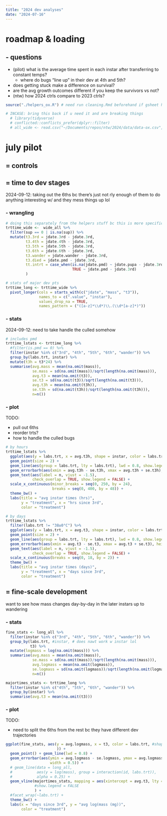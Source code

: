 ```yaml
---
title: "2024 dev analyses"
date: "2024-07-16"
---
```


# roadmap & loading

## - **questions**

- (pilot) what is the average time spent in each instar after transferring to constant temps?
  - where do bugs "line up" in their dev at 4th and 5th?
- does getting stuck make a difference on survival?
- are the avg growth outcomes different if you keep the survivors vs not?
- (ntw) how 2024 ctrls compare to 2023 ctrls?


```r
source("./helpers_ox.R") # need run cleaning.Rmd beforehand if gsheet has been updated

# INCASE: bring this back if u need it and are breaking things
  # library(tidyverse)
  # conflicted::conflicts_prefer(dplyr::filter)
  # all_wide <- read.csv("~/Documents/repos/ntw/2024/data/data-ox.csv", header = TRUE)
```

# july pilot 

## = controls




## = time to dev stages

2024-09-12: taking out the 6ths bc there's just not rly enough of them to do anything interesting w/ and they mess things up lol

### - wrangling

```r
# doing this separately from the helpers stuff bc this is more specific to the pilot lol
trttime_wide <-  wide_all %>%
  filter(sup == 0 | is.na(sup)) %>%
  mutate(t3.3rd = jdate.3rd - jdate.3rd,
         t3.4th = jdate.4th - jdate.3rd,
         t3.5th = jdate.5th - jdate.3rd,
         t3.6th = jdate.6th - jdate.3rd,
         t3.wander = jdate.wander - jdate.3rd,
         t3.died = jdate.pmd - jdate.3rd,
         tt.intrt = case_when(is.na(jdate.pmd) ~ jdate.pupa - jdate.3rd,
                              TRUE ~ jdate.pmd - jdate.3rd)
         )

# stats of major dev pts
trttime_long <- trttime_wide %>%
  pivot_longer(cols = starts_with(c("jdate", "mass", "t3")),
               names_to = c(".value", "instar"),
               values_drop_na = TRUE,
               names_pattern = ("([a-z]*\\d*)\\.(\\d*[a-z]*)"))
```


### - stats

2024-09-12: need to take handle the culled somehow

```r
# includes pmd
trttime_lstats <- trttime_long %>%
  #filter(is.pmd == 0) %>%
  filter(instar %in% c("3rd", "4th", "5th", "6th", "wander")) %>%
  group_by(labs.trt, instar) %>%
  mutate(t3h = t3*24) %>%
  summarise(avg.mass = mean(na.omit(mass)),
            se.mass = sd(na.omit(mass))/sqrt(length(na.omit(mass))),
            avg.t3 = mean(na.omit(t3)),
            se.t3 = sd(na.omit(t3))/sqrt(length(na.omit(t3))),
            avg.t3h = mean(na.omit(t3h)),
            se.t3h = sd(na.omit(t3h))/sqrt(length(na.omit(t3h))),
            n=n())
```

### - plot

TODO: 

- pull out 6ths
- reorder trts?
- how to handle the culled bugs

```r
# by hours
trttime_lstats %>%
  ggplot(aes(y = labs.trt, x = avg.t3h, shape = instar, color = labs.trt)) +
  geom_point(size = 2) +
  geom_line(aes(group = labs.trt, lty = labs.trt), lwd = 0.8, show.legend = FALSE) +
  geom_errorbarh(aes(xmin = avg.t3h - se.t3h, xmax = avg.t3h + se.t3h), height = 0.15) +
  geom_text(aes(label = n, vjust = -1.5),
            check_overlap = TRUE, show.legend = FALSE) +
  scale_x_continuous(minor_breaks = seq(0, 250, by = 24),
                     breaks = seq(0, 400, by = 48)) +
  theme_bw() +
  labs(title = "avg instar times (hrs)",
       y = "treatment", x = "hrs since 3rd",
       color = "treatment")

# by days
trttime_lstats %>%
  filter(labs.trt != "38±0°C") %>%
  ggplot(aes(y = labs.trt, x = avg.t3, shape = instar, color = labs.trt)) +
  geom_point(size = 2) +
  geom_line(aes(group = labs.trt, lty = labs.trt), lwd = 0.8, show.legend = FALSE) +
  geom_errorbarh(aes(xmin = avg.t3 - se.t3, xmax = avg.t3 + se.t3), height = 0.15) +
  geom_text(aes(label = n, vjust = -1.5),
            check_overlap = TRUE, show.legend = FALSE) +
  scale_x_continuous(breaks = seq(0, 18, by = 2)) +
  theme_bw() +
  labs(title = "avg instar times (days)",
       y = "treatment", x = "days since 3rd",
       color = "treatment")
```

## = fine-scale development

want to see how mass changes day-by-day in the later instars up to wandering

### - stats

```r
fine_stats <- long_all %>%
  filter(instar %in% c("3rd", "4th", "5th", "6th", "wander")) %>%
  group_by(labs.trt, #instar, # does nawt work w instar lol
           t3) %>%
  mutate(logmass = log(na.omit(mass))) %>% 
  summarise(avg.mass = mean(na.omit(mass)),
            se.mass = sd(na.omit(mass))/sqrt(length(na.omit(mass))),
            avg.logmass = mean(na.omit(logmass)),
            se.logmass = sd(na.omit(logmass))/sqrt(length(na.omit(logmass))),
            n=n())

majortimes_stats <- trttime_long %>%
  filter(instar %in% c("4th", "5th", "6th", "wander")) %>%
  group_by(instar) %>%
  summarise(avg.t3 = mean(na.omit(t3)))
```

### - plot

TODO:

- need to split the 6ths from the rest bc they have different dev trajectories

```r
ggplot(fine_stats, aes(y = avg.logmass, x = t3, color = labs.trt, #shape = instar
                       )) +
  geom_point() + geom_line(lwd = 0.8) +
  geom_errorbar(aes(ymin = avg.logmass - se.logmass, ymax = avg.logmass + se.logmass,
                    width = 0.5)) +
  # geom_line(data = long_all, 
  #           aes(y = log(mass), group = interaction(id, labs.trt)),
  #           alpha = 0.25) +
  geom_vline(majortimes_stats, mapping = aes(xintercept = avg.t3, lty = instar), # meh could be better
             #show.legend = FALSE
             ) + 
  #facet_wrap(~labs.trt) +
  theme_bw() +
  labs(x = "days since 3rd", y = "avg log(mass (mg))",  
       color = "treatment")
```



